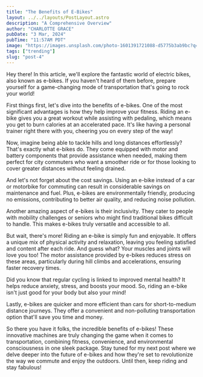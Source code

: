 ```yaml
---
title: "The Benefits of E-Bikes"
layout: ../../layouts/PostLayout.astro
description: "A Comprehensive Overview"
author: "CHARLOTTE GRACE"
pubDate: "3 Mar, 2024"
pubTime: "11:57AM PDT"
image: "https://images.unsplash.com/photo-1601391721088-d5775b3ab9bc?q=80&w=2340&auto=format&fit=crop&ixlib=rb-4.0.3&ixid=M3wxMjA3fDB8MHxwaG90by1wYWdlfHx8fGVufDB8fHx8fA%3D%3D"
tags: ["trending"]
slug: "post-4"
---
```


Hey there! In this article, we'll explore the fantastic world of electric bikes, also known as e-bikes. If you haven't heard of them before, prepare yourself for a game-changing mode of transportation that's going to rock your world!

First things first, let's dive into the benefits of e-bikes. One of the most significant advantages is how they help improve your fitness. Riding an e-bike gives you a great workout while assisting with pedaling, which means you get to burn calories at an accelerated pace. It's like having a personal trainer right there with you, cheering you on every step of the way!

Now, imagine being able to tackle hills and long distances effortlessly? That's exactly what e-bikes do. They come equipped with motor and battery components that provide assistance when needed, making them perfect for city commuters who want a smoother ride or for those looking to cover greater distances without feeling drained.

And let's not forget about the cost savings. Using an e-bike instead of a car or motorbike for commuting can result in considerable savings on maintenance and fuel. Plus, e-bikes are environmentally friendly, producing no emissions, contributing to better air quality, and reducing noise pollution.

Another amazing aspect of e-bikes is their inclusivity. They cater to people with mobility challenges or seniors who might find traditional bikes difficult to handle. This makes e-bikes truly versatile and accessible to all.

But wait, there's more! Riding an e-bike is simply fun and enjoyable. It offers a unique mix of physical activity and relaxation, leaving you feeling satisfied and content after each ride. And guess what? Your muscles and joints will love you too! The motor assistance provided by e-bikes reduces stress on these areas, particularly during hill climbs and accelerations, ensuring faster recovery times.

Did you know that regular cycling is linked to improved mental health? It helps reduce anxiety, stress, and boosts your mood. So, riding an e-bike isn't just good for your body but also your mind!

Lastly, e-bikes are quicker and more efficient than cars for short-to-medium distance journeys. They offer a convenient and non-polluting transportation option that'll save you time and money.

So there you have it folks, the incredible benefits of e-bikes! These innovative machines are truly changing the game when it comes to transportation, combining fitness, convenience, and environmental consciousness in one sleek package. Stay tuned for my next post where we delve deeper into the future of e-bikes and how they're set to revolutionize the way we commute and enjoy the outdoors. Until then, keep riding and stay fabulous!

```

```

